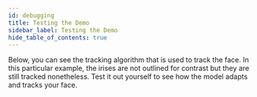 ```yaml
---
id: debugging
title: Testing the Demo
sidebar_label: Testing the Demo
hide_table_of_contents: true
---
```

Below, you can see the tracking algorithm that is used to track the face.
In this particular example, the irises are not outlined for contrast but they are still tracked nonetheless.
Test it out yourself to see how the model adapts and tracks your face.


<Debugging/>
